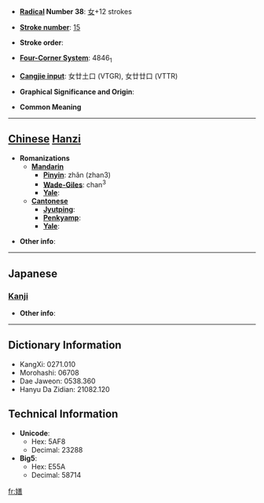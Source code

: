 * '''[[Wiktionary:Chinese radical index| Radical]] Number 38''': [[Wiktionary:Chinese radical index 女|女]]+12 strokes

* '''[[Wiktionary:Chinese total strokes index|Stroke number]]''': [[Wiktionary:Chinese total strokes index 15|15]]

* '''Stroke order''': 

* '''[[Wiktionary:Chinese four corner index|Four-Corner System]]''': 4846<sub>1</sub>

* '''[[Wiktionary:Chinese Cangjie index|Cangjie input]]''': 女廿土口 (VTGR), 女廿廿口 (VTTR)

* '''Graphical Significance and Origin''': 

* '''Common Meaning'''

----

== [[Chinese]] [[Hanzi]] ==

* '''Romanizations'''
** '''[[Mandarin]]'''
*** '''[[Pinyin]]''': zhǎn (zhan3)
*** '''[[Wade-Giles]]''': chan<sup>3</sup>
*** '''[[Yale]]''': 
** '''[[Cantonese]]'''
*** '''[[Jyutping]]''':
*** '''[[Penkyamp]]''': 
*** '''[[Yale]]''': 

* '''Other info''': 

----

==Japanese==
===[[Kanji]]===
{{kanji|on readings=[[せん]] (sen)
|kun readings=[[はずかしめる]] (hazukashimeru), [[かたくな]] (katakuna)
}}

* '''Other info''':  

----

== Dictionary Information ==

* KangXi: 0271.010
* Morohashi: 06708
* Dae Jaweon: 0538.360
* Hanyu Da Zidian: 21082.120

== Technical Information ==

* '''Unicode''':
** Hex: 5AF8
** Decimal: 23288
* '''Big5''':
** Hex: E55A
** Decimal: 58714

[[fr:嫸]]